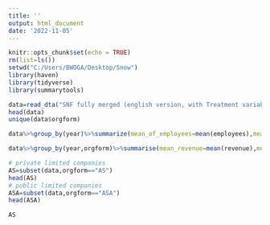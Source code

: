 ---
title: ''
output: html_document
date: '2022-11-05'
---

```{r setup, include=FALSE}
knitr::opts_chunk$set(echo = TRUE)
rm(list=ls())
setwd("C:/Users/BWOGA/Desktop/Snow")
library(haven)
library(tidyverse)
library(summarytools)
```

```{r}
data=read_dta("SNF fully merged (english version, with Treatment variable) (1).dta")
head(data)
unique(data$orgform)
```

```{r}
data%>%group_by(year)%>%summarize(mean_of_employees=mean(employees),mean_revenue=mean(revenue),mean_b_memb=mean(b_memb),femb_mean=mean(femb_memb),mean_gender_ratio=mean(gender_ratio))
```

```{r}
data%>%group_by(year,orgform)%>%summarise(mean_revenue=mean(revenue),mean_b_memb=mean(b_memb),sector=sum(sector))
```

```{r}
# private limited companies
AS=subset(data,orgform=="AS")
head(AS)
# public limited companies
ASA=subset(data,orgform=="ASA")
head(ASA)
```

```{r}
AS
```


